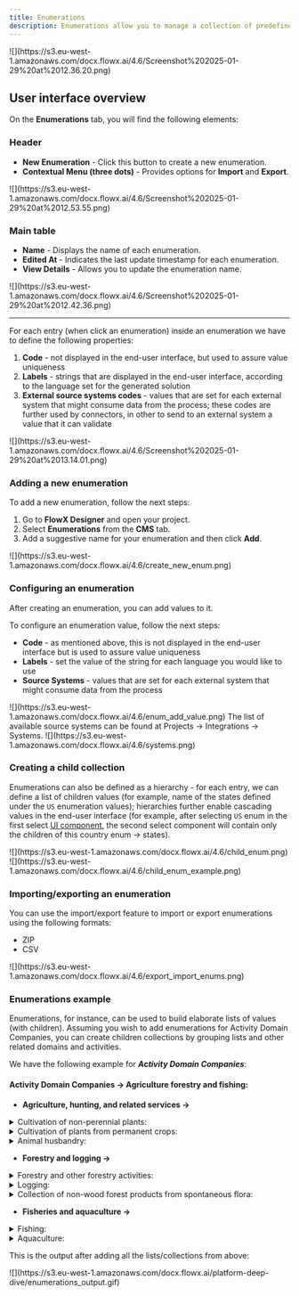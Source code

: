 ```yaml
---
title: Enumerations
description: Enumerations allow you to manage a collection of predefined values that can be used within UI components or templates. These values can be tailored for specific source systems or languages.
---
```



<Frame>
![](https://s3.eu-west-1.amazonaws.com/docx.flowx.ai/4.6/Screenshot%202025-01-29%20at%2012.36.20.png)
</Frame>


## User interface overview  

On the **Enumerations** tab, you will find the following elements:

### Header

- **New Enumeration** - Click this button to create a new enumeration.  
- **Contextual Menu (three dots)** - Provides options for **Import** and **Export**.

<Frame>
![](https://s3.eu-west-1.amazonaws.com/docx.flowx.ai/4.6/Screenshot%202025-01-29%20at%2012.53.55.png)
</Frame>

### Main table

- **Name** - Displays the name of each enumeration.  
- **Edited At** - Indicates the last update timestamp for each enumeration.  
- **View Details** - Allows you to update the enumeration name.  


<Frame>
![](https://s3.eu-west-1.amazonaws.com/docx.flowx.ai/4.6/Screenshot%202025-01-29%20at%2012.42.36.png)
</Frame>


---



For each entry (when click an enumeration) inside an enumeration we have to define the following properties:

1. **Code** - not displayed in the end-user interface, but used to assure value uniqueness
2. **Labels** - strings that are displayed in the end-user interface, according to the language set for the generated solution
3. **External source systems codes** - values that are set for each external system that might consume data from the process; these codes are further used by connectors, in other to send to an external system a value that it can validate

<Frame>
![](https://s3.eu-west-1.amazonaws.com/docx.flowx.ai/4.6/Screenshot%202025-01-29%20at%2013.14.01.png)
</Frame>

### Adding a new enumeration

To add a new enumeration, follow the next steps:

1. Go to **FlowX Designer** and open your project.
2. Select **Enumerations** from the **CMS** tab.
3. Add a suggestive name for your enumeration and then click **Add**.

<Frame>
![](https://s3.eu-west-1.amazonaws.com/docx.flowx.ai/4.6/create_new_enum.png)
</Frame>

### Configuring an enumeration

After creating an enumeration, you can add values to it.

To configure an enumeration value, follow the next steps:

   * **Code** - as mentioned above, this is not displayed in the end-user interface but is used to assure value uniqueness
   * **Labels** - set the value of the string for each language you would like to use
   * **Source Systems** - values that are set for each external system that might consume data from the process

<Frame>
![](https://s3.eu-west-1.amazonaws.com/docx.flowx.ai/4.6/enum_add_value.png)
</Frame>

<Info>
The list of available source systems can be found at Projects -> Integrations -> Systems.

<Frame>
![](https://s3.eu-west-1.amazonaws.com/docx.flowx.ai/4.6/systems.png)
</Frame>

</Info>

### Creating a child collection

Enumerations can also be defined as a hierarchy - for each entry, we can define a list of children values (for example, name of the states defined under the `US` enumeration values); hierarchies further enable cascading values in the end-user interface (for example, after selecting `US` enum in the first select [UI component](../../../building-blocks/ui-designer/ui-designer.mdx#ui-component-types), the second select component will contain only the children of this country enum -> states).

<Frame>
![](https://s3.eu-west-1.amazonaws.com/docx.flowx.ai/4.6/child_enum.png)
![](https://s3.eu-west-1.amazonaws.com/docx.flowx.ai/4.6/child_enum_example.png)
</Frame>

### Importing/exporting an enumeration

You can use the import/export feature to import or export enumerations using the following formats:

* ZIP
* CSV

<Frame>
![](https://s3.eu-west-1.amazonaws.com/docx.flowx.ai/4.6/export_import_enums.png)
</Frame>


### Enumerations example

Enumerations, for instance, can be used to build elaborate lists of values (with children). Assuming you wish to add enumerations for Activity Domain Companies, you can create children collections by grouping lists and other related domains and activities.

We have the following example for _**Activity Domain Companies**_:

#### **Activity Domain Companies → Agriculture forestry and fishing:**

* **Agriculture, hunting, and related services →**

<details>

<summary>Cultivation of non-perennial plants:</summary>

* Cultivation of cereals (excluding rice), leguminous plants and oilseeds
* Cultivation of rice
* Growing of vegetables and melons, roots and tubers
* Cultivation of tobacco

</details>

<details>

<summary>Cultivation of plants from permanent crops:</summary>

* Cultivation of grapes
* Cultivation of grapes
* Cultivation of seeds and stone fruits
* Cultivation of oil seeds

</details>

<details>

<summary>Animal husbandry:</summary>

* Raising of dairy cattle
* Raising of other cattle
* Raising horses and other horses

</details>

* **Forestry and logging →**

<details>

<summary>Forestry and other forestry activities:</summary>

* Forestry and other forestry activities

</details>

<details>

<summary>Logging:</summary>

* Logging

</details>

<details>

<summary>Collection of non-wood forest products from spontaneous flora:</summary>

* Collection of non-wood forest products from spontaneous flor

</details>

* **Fisheries and aquaculture →**

<details>

<summary>Fishing:</summary>

* Sea fishing
* Freshwater fishing

</details>

<details>

<summary>Aquaculture:</summary>

* Maritime aquaculture
* Freshwater aquaculture

</details>

This is the output after adding all the lists/collections from above:

<Frame>
![](https://s3.eu-west-1.amazonaws.com/docx.flowx.ai/platform-deep-dive/enumerations_output.gif)
</Frame>